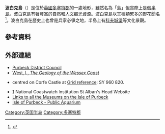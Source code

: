 '''波白克島'''（{{lang-en|Isle of Purbeck}}）是位於[[英國|英國]][[多塞特郡|多塞特郡]]的一處地形，雖然名為「島」但實際上是個[[半島|半島]]。波白克島有著豐富的自然和人文觀光資源。波白克島以其種類繁多的野花聞名<ref name=flowers>{{cite book|first=Edward A.|last=Pratt|title=The Wild Flowers of The Isle of Purbeck, Brownsea and Sandbanks|publisher=Brambleby Books|year=2008}}</ref>。波白克島在歷史上也曾是兵家必爭之地，半島上有[[科夫城堡|科夫城堡]]等文化景觀。

==參考資料==
{{reflist}}

==外部連結==
{{commons|Isle of Purbeck}}
*[http://www.dorsetforyou.com Purbeck District Council] {{Wayback|url=http://www.dorsetforyou.com/ |date=20110802075119 }}
* [http://www.soton.ac.uk/~imw/index.htm West, I., ''The Geology of the Wessex Coast''] {{Wayback|url=http://www.soton.ac.uk/~imw/index.htm |date=20200714231853 }}
* {{gbmaprim|SY960820|Map and aerial photo sources}} centred on Corfe Castle at [[British_national_grid_reference_system|Grid reference]]: SY 960 820.
* [http://www.nci.org.uk/stalbanshead] {{Wayback|url=http://www.nci.org.uk/stalbanshead |date=20201025112153 }} National Coastwatch Institution St Alban's Head Website
* [https://web.archive.org/web/20141223071729/http://www.purbeckmuseums.co.uk/ Links to all the Museums on the Isle of Purbeck]
* [https://web.archive.org/web/20110601200440/http://www.osaquatics.co.uk/PUBLIC_AQUARIUM.php Isle of Purbeck - Public Aquarium]
{{coord|50.6376|N|2.0579|W|display=title}}

{{normdaten}}
{{DEFAULTSORT:Purbeck}}
[[Category:英国半岛|Category:英国半岛]]
[[Category:多塞特郡|Category:多塞特郡]]
{{uK-geo-stub}}